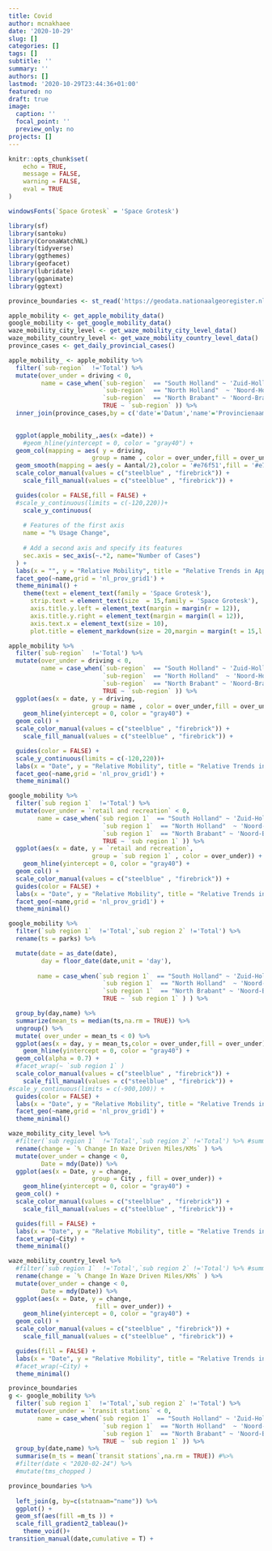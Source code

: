 ```yaml
---
title: Covid
author: mcnakhaee
date: '2020-10-29'
slug: []
categories: []
tags: []
subtitle: ''
summary: ''
authors: []
lastmod: '2020-10-29T23:44:36+01:00'
featured: no
draft: true
image:
  caption: ''
  focal_point: ''
  preview_only: no
projects: []
---
```



```r
knitr::opts_chunk$set(
	echo = TRUE,
	message = FALSE,
	warning = FALSE,
	eval = TRUE
)

windowsFonts(`Space Grotesk` = 'Space Grotesk')
```

```r
library(sf)
library(santoku)
library(CoronaWatchNL)
library(tidyverse)
library(ggthemes)
library(geofacet)
library(lubridate)
library(gganimate)
library(ggtext)
```

```r
province_boundaries <- st_read('https://geodata.nationaalgeoregister.nl/cbsgebiedsindelingen/wfs?request=GetFeature&service=WFS&version=2.0.0&typeName=cbs_provincie_2019_gegeneraliseerd&outputFormat=json')
```


```r
apple_mobility <- get_apple_mobility_data()
google_mobility <- get_google_mobility_data()
waze_mobility_city_level <- get_waze_mobility_city_level_data()
waze_mobility_country_level <- get_waze_mobility_country_level_data()
province_cases <- get_daily_provincial_cases()
```

```r

apple_mobility_ <- apple_mobility %>% 
  filter(`sub-region`  !='Total') %>% 
  mutate(over_under = driving < 0,
         name = case_when(`sub-region`  == "South Holland" ~ 'Zuid-Holland',
                          `sub-region`  == "North Holland"  ~ 'Noord-Holland',
                          `sub-region`  == "North Brabant" ~ 'Noord-Brabant',
                          TRUE ~ `sub-region` )) %>% 
  inner_join(province_cases,by = c('date'='Datum','name'='Provincienaam'))

 
  ggplot(apple_mobility_,aes(x =date)) +
    #geom_hline(yintercept = 0, color = "gray40") + 
  geom_col(mapping = aes( y = driving, 
                       group = name , color = over_under,fill = over_under),alpha = 0.5) +
  geom_smooth(mapping = aes(y = Aantal/2),color = '#e76f51',fill = '#e76f51',alpha = 0.2,se = FALSE,size = 1.2) +
  scale_color_manual(values = c("steelblue" , "firebrick")) +
    scale_fill_manual(values = c("steelblue" , "firebrick")) +

  guides(color = FALSE,fill = FALSE) + 
  #scale_y_continuous(limits = c(-120,220))+
    scale_y_continuous(
    
    # Features of the first axis
    name = "% Usage Change",
    
    # Add a second axis and specify its features
    sec.axis = sec_axis(~.*2, name="Number of Cases") 
  ) + 
  labs(x = "", y = "Relative Mobility", title = "Relative Trends in Apple Maps Usage for Driving and<span style='color:#e76f51'> the Number of Covid-19 Cases </span> in the Netherlands") +
  facet_geo(~name,grid = 'nl_prov_grid1') +
  theme_minimal() +
    theme(text = element_text(family = 'Space Grotesk'),
      strip.text = element_text(size  = 15,family = 'Space Grotesk'),
      axis.title.y.left = element_text(margin = margin(r = 12)),
      axis.title.y.right = element_text(margin = margin(l = 12)),
      axis.text.x = element_text(size = 10),
      plot.title = element_markdown(size = 20,margin = margin(t = 15,l = 10,b = 15)))

```


```r
apple_mobility %>% 
  filter(`sub-region`  !='Total') %>% 
  mutate(over_under = driving < 0,
         name = case_when(`sub-region`  == "South Holland" ~ 'Zuid-Holland',
                          `sub-region`  == "North Holland"  ~ 'Noord-Holland',
                          `sub-region`  == "North Brabant" ~ 'Noord-Brabant',
                          TRUE ~ `sub-region` )) %>% 
  ggplot(aes(x = date, y = driving, 
                       group = name , color = over_under,fill = over_under)) +
    geom_hline(yintercept = 0, color = "gray40") + 
  geom_col() +
  scale_color_manual(values = c("steelblue" , "firebrick")) +
    scale_fill_manual(values = c("steelblue" , "firebrick")) +

  guides(color = FALSE) + 
  scale_y_continuous(limits = c(-120,220))+
  labs(x = "Date", y = "Relative Mobility", title = "Relative Trends in Apple Maps Usage for Driving in the Netherlands") +
  facet_geo(~name,grid = 'nl_prov_grid1') +
  theme_minimal()

```

```r
google_mobility %>% 
  filter(`sub region 1`  !='Total') %>% 
  mutate(over_under = `retail and recreation` < 0,
        name = case_when(`sub region 1`  == "South Holland" ~ 'Zuid-Holland',
                          `sub region 1`  == "North Holland"  ~ 'Noord-Holland',
                          `sub region 1`  == "North Brabant" ~ 'Noord-Brabant',
                          TRUE ~ `sub region 1` )) %>% 
  ggplot(aes(x = date, y = `retail and recreation`, 
                       group = `sub region 1` , color = over_under)) +
    geom_hline(yintercept = 0, color = "gray40") + 
  geom_col() +
  scale_color_manual(values = c("steelblue" , "firebrick")) +
  guides(color = FALSE) + 
  labs(x = "Date", y = "Relative Mobility", title = "Relative Trends in Apple Maps Usage for Driving in the Netherlands") +
  facet_geo(~name,grid = 'nl_prov_grid1') +
  theme_minimal()
```











```r
google_mobility %>% 
  filter(`sub region 1`  !='Total',`sub region 2` !='Total') %>% 
  rename(ts = parks) %>% 

  mutate(date = as_date(date),
         day = floor_date(date,unit = 'day'),
   
        name = case_when(`sub region 1`  == "South Holland" ~ 'Zuid-Holland',
                          `sub region 1`  == "North Holland"  ~ 'Noord-Holland',
                          `sub region 1`  == "North Brabant" ~ 'Noord-Brabant',
                          TRUE ~ `sub region 1` ) ) %>%

  group_by(day,name) %>% 
  summarize(mean_ts = median(ts,na.rm = TRUE)) %>% 
  ungroup() %>% 
  mutate( over_under = mean_ts < 0) %>% 
  ggplot(aes(x = day, y = mean_ts,color = over_under,fill = over_under)) +
    geom_hline(yintercept = 0, color = "gray40") + 
  geom_col(alpha = 0.7) +
  #facet_wrap(~ `sub region 1` )
  scale_color_manual(values = c("steelblue" , "firebrick")) +
    scale_fill_manual(values = c("steelblue" , "firebrick")) +
#scale_y_continuous(limits = c(-900,100)) +
  guides(color = FALSE) + 
  labs(x = "Date", y = "Relative Mobility", title = "Relative Trends in Apple Maps Usage for Driving in the Netherlands") +
  facet_geo(~name,grid = 'nl_prov_grid1') +
  theme_minimal()
```



```r
waze_mobility_city_level %>% 
  #filter(`sub region 1`  !='Total',`sub region 2` !='Total') %>% #summary()
  rename(change = `% Change In Waze Driven Miles/KMs` ) %>% 
  mutate(over_under = change < 0,
         Date = mdy(Date)) %>% 
  ggplot(aes(x = Date, y = change, 
                       group = City , fill = over_under)) +
    geom_hline(yintercept = 0, color = "gray40") + 
  geom_col() +
  scale_color_manual(values = c("steelblue" , "firebrick")) +
    scale_fill_manual(values = c("steelblue" , "firebrick")) +

  guides(fill = FALSE) + 
  labs(x = "Date", y = "Relative Mobility", title = "Relative Trends in Apple Maps Usage for Driving in the Netherlands") +
  facet_wrap(~City) +
  theme_minimal()
```


```r
waze_mobility_country_level %>% 
  #filter(`sub region 1`  !='Total',`sub region 2` !='Total') %>% #summary()
  rename(change = `% Change In Waze Driven Miles/KMs` ) %>% 
  mutate(over_under = change < 0,
         Date = mdy(Date)) %>% 
  ggplot(aes(x = Date, y = change, 
                        fill = over_under)) +
    geom_hline(yintercept = 0, color = "gray40") + 
  geom_col() +
  scale_color_manual(values = c("steelblue" , "firebrick")) +
    scale_fill_manual(values = c("steelblue" , "firebrick")) +

  guides(fill = FALSE) + 
  labs(x = "Date", y = "Relative Mobility", title = "Relative Trends in Apple Maps Usage for Driving in the Netherlands") +
  #facet_wrap(~City) +
  theme_minimal()
```

```r
province_boundaries
g <- google_mobility %>% 
  filter(`sub region 1`  !='Total',`sub region 2` !='Total') %>% 
  mutate(over_under = `transit stations` < 0,
        name = case_when(`sub region 1`  == "South Holland" ~ 'Zuid-Holland',
                          `sub region 1`  == "North Holland"  ~ 'Noord-Holland',
                          `sub region 1`  == "North Brabant" ~ 'Noord-Brabant',
                          TRUE ~ `sub region 1` )) %>% 
  group_by(date,name) %>% 
  summarise(m_ts = mean(`transit stations`,na.rm = TRUE)) #%>% 
  #filter(date < "2020-02-24") %>% 
  #mutate(tms_chopped )

province_boundaries %>% 
  
  left_join(g, by=c(statnaam="name")) %>% 
  ggplot() +
  geom_sf(aes(fill =m_ts )) +
  scale_fill_gradient2_tableau()+
    theme_void()+
transition_manual(date,cumulative = T) +
```




